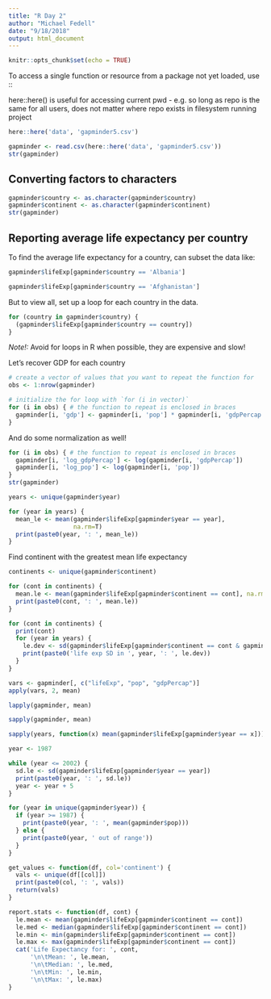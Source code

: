 ```yaml
---
title: "R Day 2"
author: "Michael Fedell"
date: "9/18/2018"
output: html_document
---
```


```r
knitr::opts_chunk$set(echo = TRUE)
```


To access a single function or resource from a package not yet loaded, use
<package_name>::<resource_name>

here::here() is useful for accessing current pwd - e.g. so long as repo is the same for all users, does not matter where repo exists in filesystem running project
```r
here::here('data', 'gapminder5.csv')

gapminder <- read.csv(here::here('data', 'gapminder5.csv'))
str(gapminder)
```

## Converting factors to characters

```r
gapminder$country <- as.character(gapminder$country)
gapminder$continent <- as.character(gapminder$continent)
str(gapminder)
```

## Reporting average life expectancy per country

To find the average life expectancy for a country, can subset the data like:
```r
gapminder$lifeExp[gapminder$country == 'Albania']

gapminder$lifeExp[gapminder$country == 'Afghanistan']
```

But to view all, set up a loop for each country in the data.
```r
for (country in gapminder$country) {
  (gapminder$lifeExp[gapminder$country == country])
}
```

*Note!:* Avoid for loops in R when possible, they are expensive and slow!

Let's recover GDP for each country
```r
# create a vector of values that you want to repeat the function for
obs <- 1:nrow(gapminder)

# initialize the for loop with `for (i in vector)`
for (i in obs) { # the function to repeat is enclosed in braces
  gapminder[i, 'gdp'] <- gapminder[i, 'pop'] * gapminder[i, 'gdpPercap']
}
```

And do some normalization as well!
```r
for (i in obs) { # the function to repeat is enclosed in braces
  gapminder[i, 'log_gdpPercap'] <- log(gapminder[i, 'gdpPercap'])
  gapminder[i, 'log_pop'] <- log(gapminder[i, 'pop'])
}
str(gapminder)
```

```r
years <- unique(gapminder$year)

for (year in years) {
  mean_le <- mean(gapminder$lifeExp[gapminder$year == year],
                  na.rm=T)
  print(paste0(year, ': ', mean_le))
}
```

Find continent with the greatest mean life expectancy
```r
continents <- unique(gapminder$continent)

for (cont in continents) {
  mean.le <- mean(gapminder$lifeExp[gapminder$continent == cont], na.rm=T)
  print(paste0(cont, ': ', mean.le))
}
```

```r
for (cont in continents) {
  print(cont)
  for (year in years) {
    le.dev <- sd(gapminder$lifeExp[gapminder$continent == cont & gapminder$year == year])
    print(paste0('life exp SD in ', year, ': ', le.dev))
  }
}
```

```r
vars <- gapminder[, c("lifeExp", "pop", "gdpPercap")]
apply(vars, 2, mean)
```

```r
lapply(gapminder, mean)
```

```r
sapply(gapminder, mean)
```

```r
sapply(years, function(x) mean(gapminder$lifeExp[gapminder$year == x]))
```

```r
year <- 1987

while (year <= 2002) {
  sd.le <- sd(gapminder$lifeExp[gapminder$year == year])
  print(paste0(year, ': ', sd.le))
  year <- year + 5
}
```

```r
for (year in unique(gapminder$year)) {
  if (year >= 1987) {
    print(paste0(year, ': ', mean(gapminder$pop))) 
  } else {
    print(paste0(year, ' out of range'))
  }
}
```

```r
get_values <- function(df, col='continent') {
  vals <- unique(df[[col]])
  print(paste0(col, ': ', vals))
  return(vals)
}
```

```r
report.stats <- function(df, cont) {
  le.mean <- mean(gapminder$lifeExp[gapminder$continent == cont])
  le.med <- median(gapminder$lifeExp[gapminder$continent == cont])
  le.min <- min(gapminder$lifeExp[gapminder$continent == cont])
  le.max <- max(gapminder$lifeExp[gapminder$continent == cont])
  cat('Life Expectancy for: ', cont,
      '\n\tMean: ', le.mean,
      '\n\tMedian: ', le.med,
      '\n\tMin: ', le.min,
      '\n\tMax: ', le.max)
}
```
